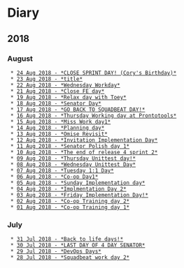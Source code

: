 = Diary =

== 2018 ==

=== August ===
  * [[2018-08-24|24 Aug 2018 - *CLOSE SPRINT DAY! (Cory's Birthday)*]]
  * [[2018-08-23|23 Aug 2018 - *title*]]
  * [[2018-08-22|22 Aug 2018 - *Wednesday Workday*]]
  * [[2018-08-21|21 Aug 2018 - *Close FE day*]]
  * [[2018-08-19|19 Aug 2018 - *Relax day with Toey*]]
  * [[2018-08-18|18 Aug 2018 - *Senator Day*]]
  * [[2018-08-17|17 Aug 2018 - *GO BACK TO SQUADBEAT DAY!*]]
  * [[2018-08-16|16 Aug 2018 - *Thursday Working day at Prontotools*]]
  * [[2018-08-15|15 Aug 2018 - *Miss Work day1*]]
  * [[2018-08-14|14 Aug 2018 - *Planning day*]]
  * [[2018-08-13|13 Aug 2018 - *Omise Revisit*]]
  * [[2018-08-12|12 Aug 2018 - *Invitation Implementation Day*]]
  * [[2018-08-11|11 Aug 2018 - *Senator Polish day 1*]]
  * [[2018-08-10|10 Aug 2018 - *The end of release 4 sprint 2*]]
  * [[2018-08-09|09 Aug 2018 - *Thursday Unittest day!*]]
  * [[2018-08-08|08 Aug 2018 - *Wednesday Unittest Day*]]
  * [[2018-08-07|07 Aug 2018 - *Tuesday 1:1 Day*]]
  * [[2018-08-06|06 Aug 2018 - *Co-op Day1*]]
  * [[2018-08-05|05 Aug 2018 - *Sunday Implementation day*]]
  * [[2018-08-04|04 Aug 2018 - *Implmentation Day 2*]]
  * [[2018-08-03|03 Aug 2018 - *Friday Implementation Day!*]]
  * [[2018-08-02|02 Aug 2018 - *Co-op Training day 2*]]
  * [[2018-08-01|01 Aug 2018 - *Co-op Training day 1*]]

=== July ===
  * [[2018-07-31|31 Jul 2018 - *Back to life days!*]]
  * [[2018-07-30|30 Jul 2018 - *LAST DAY OF 4 DAY SENATOR*]]
  * [[2018-07-29|29 Jul 2018 - *DevOps Days*]]
  * [[2018-07-28|28 Jul 2018 - *Squadbeat work day 2*]]

